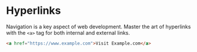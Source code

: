 # Hyperlinks 

Navigation is a key aspect of web development. Master the art of hyperlinks with the `<a>` tag for both internal and external links.

```html
<a href="https://www.example.com">Visit Example.com</a>
```
